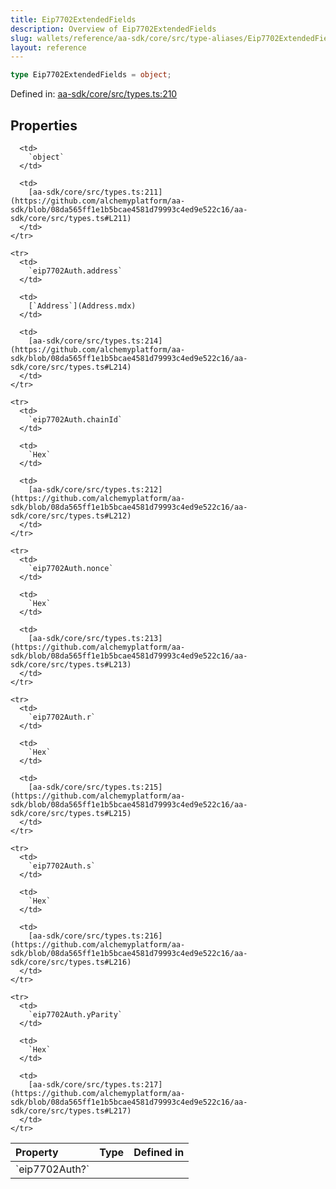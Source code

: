 ```yaml
---
title: Eip7702ExtendedFields
description: Overview of Eip7702ExtendedFields
slug: wallets/reference/aa-sdk/core/src/type-aliases/Eip7702ExtendedFields
layout: reference
---
```


```ts
type Eip7702ExtendedFields = object;
```

Defined in: [aa-sdk/core/src/types.ts:210](https://github.com/alchemyplatform/aa-sdk/blob/08da565ff1e1b5bcae4581d79993c4ed9e522c16/aa-sdk/core/src/types.ts#L210)

## Properties

<table>
  <thead>
    <tr>
      <th align="left">Property</th>
      <th align="left">Type</th>
      <th align="left">Defined in</th>
    </tr>
  </thead>

  <tbody>
    <tr>
      <td>
        <a id="eip7702auth" /> `eip7702Auth?`
      </td>

      <td>
        `object`
      </td>

      <td>
        [aa-sdk/core/src/types.ts:211](https://github.com/alchemyplatform/aa-sdk/blob/08da565ff1e1b5bcae4581d79993c4ed9e522c16/aa-sdk/core/src/types.ts#L211)
      </td>
    </tr>

    <tr>
      <td>
        `eip7702Auth.address`
      </td>

      <td>
        [`Address`](Address.mdx)
      </td>

      <td>
        [aa-sdk/core/src/types.ts:214](https://github.com/alchemyplatform/aa-sdk/blob/08da565ff1e1b5bcae4581d79993c4ed9e522c16/aa-sdk/core/src/types.ts#L214)
      </td>
    </tr>

    <tr>
      <td>
        `eip7702Auth.chainId`
      </td>

      <td>
        `Hex`
      </td>

      <td>
        [aa-sdk/core/src/types.ts:212](https://github.com/alchemyplatform/aa-sdk/blob/08da565ff1e1b5bcae4581d79993c4ed9e522c16/aa-sdk/core/src/types.ts#L212)
      </td>
    </tr>

    <tr>
      <td>
        `eip7702Auth.nonce`
      </td>

      <td>
        `Hex`
      </td>

      <td>
        [aa-sdk/core/src/types.ts:213](https://github.com/alchemyplatform/aa-sdk/blob/08da565ff1e1b5bcae4581d79993c4ed9e522c16/aa-sdk/core/src/types.ts#L213)
      </td>
    </tr>

    <tr>
      <td>
        `eip7702Auth.r`
      </td>

      <td>
        `Hex`
      </td>

      <td>
        [aa-sdk/core/src/types.ts:215](https://github.com/alchemyplatform/aa-sdk/blob/08da565ff1e1b5bcae4581d79993c4ed9e522c16/aa-sdk/core/src/types.ts#L215)
      </td>
    </tr>

    <tr>
      <td>
        `eip7702Auth.s`
      </td>

      <td>
        `Hex`
      </td>

      <td>
        [aa-sdk/core/src/types.ts:216](https://github.com/alchemyplatform/aa-sdk/blob/08da565ff1e1b5bcae4581d79993c4ed9e522c16/aa-sdk/core/src/types.ts#L216)
      </td>
    </tr>

    <tr>
      <td>
        `eip7702Auth.yParity`
      </td>

      <td>
        `Hex`
      </td>

      <td>
        [aa-sdk/core/src/types.ts:217](https://github.com/alchemyplatform/aa-sdk/blob/08da565ff1e1b5bcae4581d79993c4ed9e522c16/aa-sdk/core/src/types.ts#L217)
      </td>
    </tr>

  </tbody>
</table>
